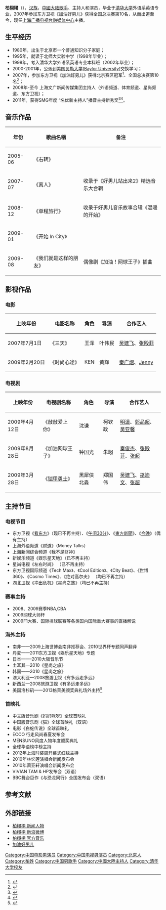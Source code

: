 {{藝人
| 姓名 = 柏栩栩
| 類型 = 男艺人
| 圖片 = 
| 圖片簡介 = 
| 英文名 =  
| 民族 = [[汉族|汉族]]
| 國籍 = {{PRC}}
| 出生日期 = {{Birth date and age|1980|3|30}}
| 出生地點 = {{CHN}}[[北京市|北京市]][[海淀区|海淀区]] 
| 職業 = [[歌手|歌手]]、[[演员|演员]]、[[主持人|主持人]] 
| 語言 = [[汉语|汉语]]（[[普通话|普通话]]） 、[[英语|英语]]
| 教育程度 = [[清华大学|清华大学]]
| 音樂類型 = [[華語流行|華語流行]]
| 活躍年代 = 2007年至今
| 唱片公司 = [[上海东方传媒集团有限公司|上海东方传媒集团有限公司]]（2008-至今）
| 經紀公司 = [[上海东方传媒集团有限公司|上海东方传媒集团有限公司]]（2008-至今）
| 網站 = http://weibo.com/baixuxu 柏栩栩 個人微博
}}

'''柏栩栩'''（{{bd|1980年|3月30日|catIdx=B柏}}），[[汉族|汉族]]，[[中國大陆|中國大陆]][[歌手|歌手]]、主持人和演员，毕业于[[清华大学|清华大学]]外语系英语专业，2007年参加东方卫视《加油好男儿》获得全国总决赛第10名，从而出道至今，现任[[上海广播电视台|上海广播电视台]][[SMG融媒体中心|融媒体中心]]主播。
==生平经历==
*1980年，出生于北京市一个普通知识分子家庭；
*1995年，就读于北师大实验中学（1998年毕业）；
*1998年，考入清华大学外语系英语专业本科班（2002年毕业）；
*2000-2001年，公派到美国[[贝勒大学|贝勒大学]]([[Baylor_University|Baylor University]])交换学习；　
*2007年，参加东方卫视《[[加油好男儿|加油好男儿]]》获得北京赛区冠军<ref>{{Cite web |url=http://ent.qq.com/a/20070514/000246.htm |title=柏栩栩领先北京好男儿 北京赛区渐显王者气势 |access-date=2014-01-29 |archive-date=2014-02-02 |archive-url=https://web.archive.org/web/20140202173851/http://ent.qq.com/a/20070514/000246.htm |dead-url=no }}</ref>、全国总决赛第10名<ref>{{Cite web |url=http://ent.qq.com/a/20070625/000304.htm |title=2007“加油好男儿”十强选手——柏栩栩 |access-date=2014-01-29 |archive-date=2015-05-10 |archive-url=https://web.archive.org/web/20150510013711/http://ent.qq.com/a/20070625/000304.htm |dead-url=no }}</ref>；
*2008年-至今 上海文广新闻传媒集团主持人（外语频道、体育频道、星尚频道、东方卫视）；
*2011年，获得SMG年度 “名优新主持人”播音主持新秀奖<ref>{{Cite web |url=http://ent.sina.com.cn/v/2011-10-25/08563459725.shtml |title=2011SMG播音主持新秀候选人-柏栩栩 |access-date=2014-01-29 |archive-date=2020-12-23 |archive-url=https://web.archive.org/web/20201223090136/http://ent.sina.com.cn/v/2011-10-25/08563459725.shtml |dead-url=no }}</ref><ref>{{Cite web |url=http://ent.sina.com.cn/v/m/2011-11-02/09593466868.shtml |title=SMG名优新主持人冒尖 柏栩栩：外语不是最强项 |access-date=2014-01-29 |archive-date=2020-12-23 |archive-url=https://web.archive.org/web/20201223090217/http://ent.sina.com.cn/v/m/2011-11-02/09593466868.shtml |dead-url=no }}</ref>。
==音乐作品==
{| class="wikitable"
|-
! 年份  !! 歌曲名稱 !!  备注
|-
| 2005-06 || 《右转》 || 
|-
| 2007-07 || 《离人》 ||收录于《好男儿站出来2》精选音乐大合辑 
|-
| 2008-12 || 《单程旅行》 ||收录于好男儿音乐故事合辑《温暖的开始》
|-
| 2009-01 || 《开始 In City》 ||  
|-
| 2009-08 || 《我们就是这样的朋友》 ||偶像剧《加油！网球王子》插曲   
|}
==影视作品==
===电影===
{| class="wikitable"
|-
! 上映年份  !! 电影名称 !!  角色 !!导演 !!合作艺人
|-
| 2007年7月1日 || 《三天》 ||王泽 ||叶伟民 ||[[吴建飞|吴建飞]]、[[张殿菲|张殿菲]]
|-
| 2009年2月20日 || 《时尚心途》  ||KEN||黄辉 ||[[秦广熠|秦广熠]]、[[Jenny|Jenny]] 
|}

===电视剧===
{| class="wikitable"
|-
! 上映年份  !!电视剧名称 !!  角色 !! 导演 !!合作艺人
|-
| 2009年4月12日 || 《敲敲爱上你》 ||沈谦 || 柯钦政||[[明道_(藝人)|明道]]、[[郭品超|郭品超]]、[[吴亚馨|吴亚馨]]
|-
| 2009年8月28日 || 《加油网球王子》 ||钟国光 || 朱翊||[[秦俊杰|秦俊杰]]、[[张殿菲|张殿菲]]、[[张超_(歌手)|张超]]
|-
| 2009年3月28日 || 《[[铠甲勇士|铠甲勇士]]》 ||黑犀侠北淼 ||郑国伟 ||[[吴建飞|吴建飞]]、[[巫迪文|巫迪文]]、[[张超_(歌手)|张超]]
|}

==主持节目==
===电视节目===
*东方卫视《[[看东方|看东方]]》（现已不再主持）、《[[午间30分|午间30分]]》、《[[東方新聞|東方新聞]]》、《[[今晚_(东方卫视)|今晚]]》（偶有主持）
*上海外语频道《财道》（Money Talks）
*上海新闻综合频道《我不是财神》
*新娱乐频道《娱乐星天地》（已不再主持）
*星尚电视《左右时尚》 （已不再主持）
*东方卫视国际频道《Tech Max》、《Cool Edition》、《City Beat》、《世博360》、《Cosmo Times》、《绝对高尔夫》 （均已不再主持）
*湖北卫视《冲出危机》《星尚之旅》（均已不再主持）

===赛事主持===
*2008、2009赛季NBA,CBA
*2009网球大师杯
*2009F1大赛、国际排球联赛等各类国内国际重大赛事的直播解说
===海外主持===
*南非——2009上海世博会南非推荐会、2010世界杯专题同声翻译 
*丹麦——2011东方卫视《娱乐星天地》专题
*日本——-2010大阪音乐节  
*土耳其—2010《星尚之旅》
*韩国——2010《星尚之旅》
*澳大利亚—2008旅游卫视《有多远走多远》
*新西兰—2008旅游卫视《有多远走多远》
*美国洛杉矶——2013格莱美颁奖典礼场外主持<ref>{{Cite web |url=http://v.ifeng.com/ent/others/201302/48e16242-066c-444e-b685-dc5854ffbc8a.shtml |title=柏栩栩揭秘：格莱美红毯上的那些事 |access-date=2014-01-29 |archive-date=2019-08-26 |archive-url=https://web.archive.org/web/20190826223524/http://v.ifeng.com/ent/others/201302/48e16242-066c-444e-b685-dc5854ffbc8a.shtml |dead-url=no }}</ref>
===首映礼===
*中文版音乐剧《妈妈咪呀》全球首映礼
*中国版音乐剧《猫》全球首映礼（双语）
*电影《白蛇传说》全球首映礼 
*ECCO 行走风尚春夏发布会
*MENSUNO风度人物年度颁奖典礼
*全球华语榜中榜主持
*2012年上海时装周开幕式红毯主持
*2010年林忆莲演唱会新闻发布会
*2010年萧亚轩演唱会新闻发布会
*VIVIAN TAM & HP发布会（双语）
*BBC舞台巨作《与恐龙同行》全国发布会（双语）

==参考文献==
{{reflist}}
==外部链接==
*[http://news.baidu.com/renwu/baixuxu 柏栩栩 新闻人物]{{dead link|date=2018年3月 |bot=InternetArchiveBot |fix-attempted=yes }}
*[http://weibo.com/baixuxu 柏栩栩 新浪微博] {{Wayback|url=http://weibo.com/baixuxu |date=20180927034710 }}	
*[https://web.archive.org/web/20150607232652/http://music.baidu.com/artist/2504 柏栩栩 官方音乐]
*[[加油好男儿|加油好男儿]]	
{{好男儿家族}}	
[[Category:中国电影男演员|Category:中国电影男演员]]
[[Category:中国电视男演员|Category:中国电视男演员]]
[[Category:北京人|Category:北京人]]
[[Category:柏姓|Category:柏姓]]	
[[Category:中国男歌手|Category:中国男歌手]]
[[Category:中國大陸主持人|Category:中國大陸主持人]]
[[Category:清华大学校友|Category:清华大学校友]]